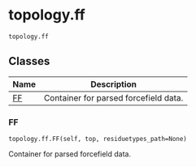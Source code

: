 # topology.ff { #kimmdy.topology.ff }

`topology.ff`



## Classes

| Name | Description |
| --- | --- |
| [FF](#kimmdy.topology.ff.FF) | Container for parsed forcefield data. |

### FF { #kimmdy.topology.ff.FF }

`topology.ff.FF(self, top, residuetypes_path=None)`

Container for parsed forcefield data.